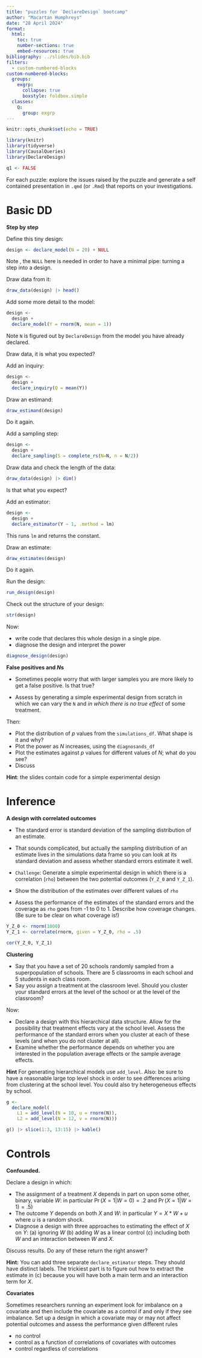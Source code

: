 ```yaml
---
title: "puzzles for `DeclareDesign` bootcamp"
author: "Macartan Humphreys"
date: "28 April 2024"
format: 
  html:
    toc: true
    number-sections: true
    embed-resources: true
bibliography: ../slides/bib.bib
filters: 
  - custom-numbered-blocks
custom-numbered-blocks:
  groups: 
    exgrp: 
      collapse: true
      boxstyle: foldbox.simple  
  classes:
    Q:
      group: exgrp
---
```



```r
knitr::opts_chunk$set(echo = TRUE)

library(knitr)
library(tidyverse)
library(CausalQueries)
library(DeclareDesign)

q1 <- FALSE
```

For each puzzle: explore the issues raised by the puzzle and generate a self contained presentation in `.qmd` (or `.Rmd`) that reports on your investigations. 


# Basic DD

::: {.Q #q-easingin}

**Step by step**

Define this tiny design:

```r
design <- declare_model(N = 20) + NULL
```

Note , the `NULL` here is needed in order to have a minimal pipe: turning a step into a design.

Draw data from it:

```r
draw_data(design) |> head()
```

Add some more detail to the model:

```r

design <- 
  design +
  declare_model(Y = rnorm(N, mean = 1))

```


Note `N` is figured out by `DeclareDesign` from the model you have already declared.

Draw data, it is what you expected?

Add an inquiry:

```r
design <- 
  design +
  declare_inquiry(Q = mean(Y))
```

Draw an estimand:

```r
draw_estimand(design)
```

Do it again. 

Add a sampling step:

```r
design <- 
  design + 
  declare_sampling(S = complete_rs(N=N, n = N/2))
```

Draw data and check the length of the data:

```r
draw_data(design) |> dim()

```
Is that what you expect?

Add an estimator:

```r
design <- 
  design +
  declare_estimator(Y ~ 1, .method = lm)
```

This runs `lm` and returns the constant.


Draw an estimate:


```r
draw_estimates(design)
```

Do it again.

Run the design:


```r
run_design(design)
```

Check out the structure of your design:

```r
str(design)
```

Now: 

* write code that declares this whole design in a single pipe.
* diagnose the design and interpret the power

```r
diagnose_design(design)
```

:::


::: {.Q #q-ddstartup}

**False positives and $N$s**

* Sometimes people worry that with larger samples you are more likely to get a false positive. Is that true?

* Assess by generating a simple experimental design from scratch in which we can vary the `N` and *in which there is no true effect* of some treatment.

Then:

* Plot the distribution of $p$ values from the `simulations_df`. What shape is it and why?
* Plot the power as $N$ increases, using the `diagnosands_df`
* Plot the estimates against $p$ values for different values of $N$; what do you see?
* Discuss

**Hint**: the  slides contain code for a simple experimental design

:::






# Inference

::: {.Q #q-ses}

**A design with correlated outcomes** 

* The standard error is standard deviation of the sampling distribution of an estimate. 

* That sounds complicated, but actually the sampling distribution of an estimate lives in the simulations data frame so you can look at its standard deviation and assess whether standard errors estimate it well.

*  `Challenge`: Generate a simple experimental design in which there is a correlation (`rho`) between the two potential outcomes (`Y_Z_0` and `Y_Z_1`). 


* Show the distribution of the estimates over different values of `rho`

* Assess the performance of the estimates of the standard errors and the coverage as `rho` goes from -1 to 0 to 1. Describe how coverage changes. (Be sure to be clear on what coverage is!)


```r
Y_Z_0 <- rnorm(1000)
Y_Z_1 <- correlate(rnorm, given = Y_Z_0, rho = .5)

cor(Y_Z_0, Y_Z_1)
```
:::


::: {.Q #q-ses2}

**Clustering** 

* Say that you have a set of 20 schools randomly sampled from a superpopulation of schools. There are 5 classrooms in each school and 5 students in each class room.
* Say you assign a treatment at the classroom level. Should you cluster your standard errors at the level of the school or at the level of the classroom?

Now:

* Declare a design with this hierarchical data structure. Allow for the possibility that treatment effects vary at the school level. Assess the performance of the standard errors when you cluster at each of these levels (and when you do not cluster at all).
* Examine whether the performance depends on whether you are interested in the population average effects or the sample average effects.

**Hint** For generating hierarchical models use `add_level`. Also: be sure to have a reasonable large top level shock in order to see differences arising from clustering at the school level. You could also try heterogeneous effects by school.

```r
g <- 
  declare_model(
    L1 = add_level(N = 10, u = rnorm(N)),
    L2 = add_level(N = 12, v = rnorm(N)))

g() |> slice(1:3, 13:15) |> kable()
```
:::





# Controls




::: {.Q #q-confounded}

**Confounded.** 

Declare a design in which:

* The assignment of a  treatment $X$ depends in part on upon some other, binary, variable $W$: in particular  $\Pr(X=1|W=0) = .2$ and $\Pr(X=1|W=1) = .5$)
* The outcome $Y$ depends on both $X$ and $W$: in particular $Y = X*W + u$ where $u$ is a random shock.
* Diagnose a design with three approaches to estimating the effect of $X$ on $Y$: (a) ignoring $W$ (b) adding $W$ as a linear control (c) including both $W$  and an interaction between $W$ and $X$. 

Discuss results. Do any of these return the right answer?

**Hint:** You can add three separate `declare_estimator` steps. They should have distinct labels. The trickiest part is to figure out how to extract the estimate in (c) because you will have both a main term and an interaction term for $X$. 
:::


::: {.Q #q-controls}

**Covariates**

Sometimes researchers running an experiment look for imbalance on a covariate and then include the covariate as a control if and only if they see imbalance. Set up a design in which a covariate may or may not affect potential outcomes and assess the performance given different rules 

* no control 
* control as a function of correlations of covariates with outcomes
* control regardless of correlations


:::


